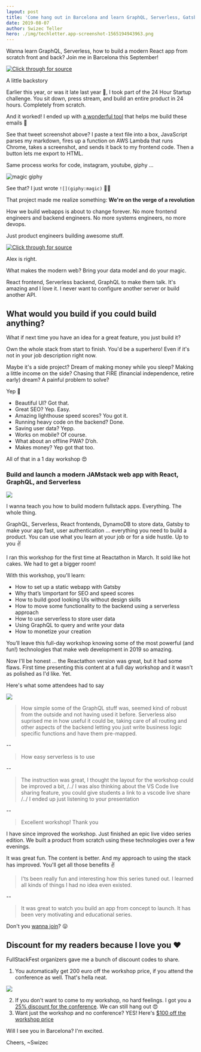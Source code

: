 ```yaml
---
layout: post
title: 'Come hang out in Barcelona and learn GraphQL, Serverless, Gatsby, ...'
date: 2019-08-07
author: Swizec Teller
hero: ./img/techletter.app-screenshot-1565194943963.png
---
```

Wanna learn GraphQL, Serverless, how to build a modern React app from scratch front and back? Join me in Barcelona this September!







[![Click through for source](./img/techletter.app-screenshot-1565194943963.png)](https://twitter.com/FullStackFest/status/1157228136179933185)





A little backstory



Earlier this year, or was it late last year 🤔, I took part of the 24 Hour Startup challenge. You sit down, press stream, and build an entire product in 24 hours. Completely from scratch.



And it worked! I ended up with [a wonderful tool](https://techletter.app) that helps me build these emails 🎉



See that tweet screenshot above? I paste a text file into a box, JavaScript parses my markdown, fires up a function on AWS Lambda that runs Chrome, takes a screenshot, and sends it back to my frontend code. Then a button lets me export to HTML.



Same process works for code, instagram, youtube, giphy ...



![magic giphy](./img/media-12NUbkX6p4xOO4-giphy.gif)



See that? I just wrote `![](giphy:magic)` 🧙‍♂️



That project made me realize something: **We're on the verge of a revolution**



How we build webapps is about to change forever. No more frontend engineers and backend engineers. No more systems engineers, no more devops.



Just product engineers building awesome stuff.





[![Click through for source](./img/techletter.app-screenshot-1565194943871.png)](https://twitter.com/voidfiles/status/1157735774999080960)





Alex is right.



What makes the modern web? Bring your data model and do your magic.



React frontend, Serverless backend, GraphQL to make them talk. It's amazing and I love it. I never want to configure another server or build another API.



## What would you build if you could build anything?



What if next time you have an idea for a great feature, you just build it?



Own the whole stack from start to finish. You'd be a superhero! Even if it's not in your job description right now.



Maybe it's a side project? Dream of making money while you sleep? Making a little income on the side? Chasing that FIRE (financial independence, retire early) dream? A painful problem to solve?



Yep 💪



- Beautiful UI? Got that.
- Great SEO? Yep. Easy.
- Amazing lighthouse speed scores? You got it.
- Running heavy code on the backend? Done.
- Saving user data? Yepp.
- Works on mobile? Of course.
- What about an offline PWA? D’oh.
- Makes money? Yep got that too.



All of that in a 1 day workshop 😍



### Build and launch a modern JAMstack web app with React, GraphQL, and Serverless



[![](./img/48YsiTT.jpg)](https://2019.fullstackfest.com/workshops/build-and-launch-jamstack-react-graphql-serverless/)



I wanna teach you how to build modern fullstack apps. Everything. The whole thing.



GraphQL, Serverless, React frontends, DynamoDB to store data, Gatsby to make your app fast, user authentication ... everything you need to build a product. You can use what you learn at your job or for a side hustle. Up to you ✌️



I ran this workshop for the first time at Reactathon in March. It sold like hot cakes. We had to get a bigger room!



With this workshop, you'll learn:



- How to set up a static webapp with Gatsby
- Why that’s \\important for SEO and speed scores
- How to build good looking UIs without design skills
- How to move some functionality to the backend using a serverless approach
- How to use serverless to store user data
- Using GraphQL to query and write your data
- How to monetize your creation



You’ll leave this full-day workshop knowing some of the most powerful (and fun!) technologies that make web development in 2019 so amazing.



Now I'll be honest ... the Reactathon version was great, but it had some flaws. First time presenting this content at a full day workshop and it wasn't as polished as I'd like. Yet.



Here's what some attendees had to say



![](./img/dh0BIlm.png)



> How simple some of the GraphQL stuff was, seemed kind of robust from the outside and not having used it before. Serverless also suprised me in how useful it could be, taking care of all routing and other aspects of the backend letting you just write business logic specific functions and have them pre-mapped.



\--



> How easy serverless is to use



\--



> The instruction was great, I thought the layout for the workshop could be improved a bit, /../ I was also thinking about the VS Code live sharing feature, you could give students a link to a vscode live share /../ I ended up just listening to your presentation



\--



> Excellent workshop! Thank you



I have since improved the workshop. Just finished an epic live video series edition. We built a product from scratch using these technologies over a few evenings.



It was great fun. The content is better. And my approach to using the stack has improved. You'll get all those benefits ✌️



> I'ts been really fun and interesting how this series tuned out. I learned all kinds of things I had no idea even existed.



\--



> It was great to watch you build an app from concept to launch. It has been very motivating and educational series.



Don't you [wanna join](https://2019.fullstackfest.com/workshops/build-and-launch-jamstack-react-graphql-serverless/)? 😛



## Discount for my readers because I love you ❤️



FullStackFest organizers gave me a bunch of discount codes to share.



1. You automatically get 200 euro off the workshop price, if you attend the conference as well. That's hella neat.



[![](./img/wkiVpBm.png)](https://2019.fullstackfest.com/workshops/build-and-launch-jamstack-react-graphql-serverless/)



2. If you don't want to come to my workshop, no hard feelings. I got you a [25% discount for the conference](https://ti.to/codegram/full-stack-fest-2019/discount/SWIZEC). We can still hang out 😍
3. Want just the workshop and no conference? YES! Here's [$100 off the workshop price](https://ti.to/codegram/full-stack-fest-2019/discount/SWIZEC-WORKSHOP-100)



Will I see you in Barcelona? I'm excited.



Cheers, ~Swizec